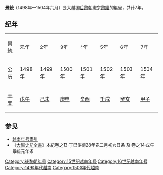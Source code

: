 {{Eranamebox|年号=景統
|起讫时间= 1498年—1504年六月
|政权= [[后黎朝|后黎朝]]
|帝王= 憲宗[[黎鏳|黎鏳]]
|历时= 7年
|timeline=
|说明=
}}
'''景統'''（1498年—1504年六月）是大越国[[后黎朝|后黎朝]]憲宗[[黎鏳|黎鏳]]的[[年号|年号]]，共计7年。

==纪年==

{| class="wikitable" style="background-color:#ffffff;text-align:center"
|- style="font-weight:bold"
|景統||元年||2年||3年||4年||5年||6年||7年
|- 
|公历||1498年||1499年||1500年||1501年||1502年||1503年||1504年
|- 
|[[干支|干支]]||[[戊午|戊午]]||[[己未|己未]]||[[庚申|庚申]]||[[辛酉|辛酉]]||[[壬戌|壬戌]]||[[癸亥|癸亥]]||[[甲子|甲子]]
|}


==参见==
*[[越南年号索引|越南年号索引]]
*《[[大越史記全書|大越史記全書]]》本紀卷之13·丁巳洪德28年春二月初六日条 及 卷之14·戊午景統元年条 

{{年号|[[洪德|洪德]]|[[越南年号索引|越南后黎朝年号]]|[[泰貞|泰貞]]}}
{{越南年號}}
[[Category:後黎朝年号|Category:後黎朝年号]]
[[Category:15世纪越南年号|Category:15世纪越南年号]]
[[Category:16世纪越南年号|Category:16世纪越南年号]]
[[Category:1490年代越南|Category:1490年代越南]]
[[Category:1500年代越南|Category:1500年代越南]]